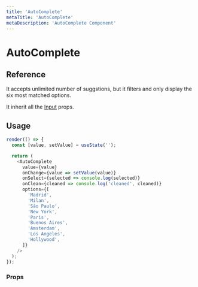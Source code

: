 ```yaml
---
title: 'AutoComplete'
metaTitle: 'AutoComplete'
metaDescription: 'AutoComplete Component'
---
```



# AutoComplete

## Reference

It accepts unlimited number of suggstions, but it filters and only display the six
most matched options.

It inherit all the [Input](/components/input/default) props.

## Usage

```javascript state
render(() => {
  const [value, setValue] = useState('');

  return (
    <AutoComplete
      value={value}
      onChange={value => setValue(value)}
      onSelect={selected => console.log(selected)}
      onClean={cleaned => console.log('cleaned', cleaned)}
      options={[
        'Madrid',
        'Milan',
        'São Paulo',
        'New York',
        'Paris',
        'Buenos Aires',
        'Amsterdam',
        'Los Angeles',
        'Hollywood',
      ]}
    />
  );
});
```

### Props

<PropsTable component="AutoComplete" platform="web" />
